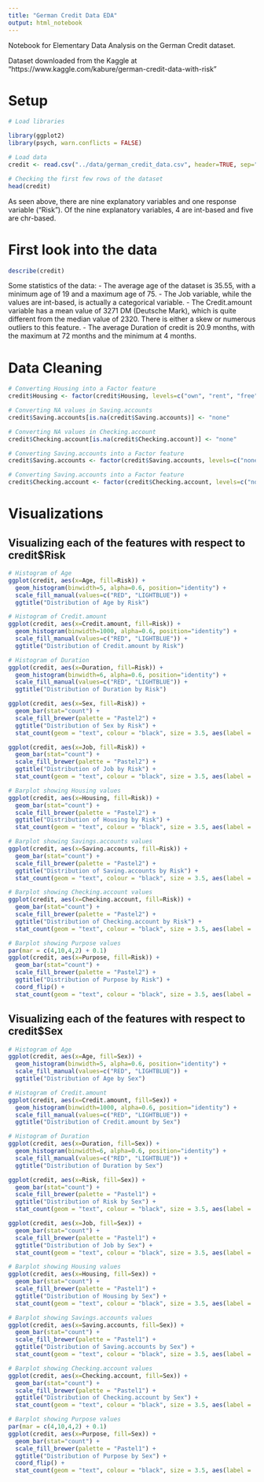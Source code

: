 ---
title: "German Credit Data EDA"
output: html_notebook
---
Notebook for Elementary Data Analysis on the German Credit dataset.

Dataset downloaded from the Kaggle at "https://www.kaggle.com/kabure/german-credit-data-with-risk"

# Setup
```{r}
# Load libraries

library(ggplot2)
library(psych, warn.conflicts = FALSE)

# Load data
credit <- read.csv("../data/german_credit_data.csv", header=TRUE, sep=",")

# Checking the first few rows of the dataset
head(credit)
```
As seen above, there are nine explanatory variables and one response variable ("Risk"). Of the nine explanatory variables, 4 are int-based and five are chr-based.

# First look into the data
```{r}
describe(credit)
```
Some statistics of the data:
- The average age of the dataset is 35.55, with a minimum age of 19 and a maximum age of 75.
- The Job variable, while the values are int-based, is actually a categorical variable.
- The Credit.amount variable has a mean value of 3271 DM (Deutsche Mark), which is quite different from the median value of 2320. There is either a skew or numerous outliers to this feature.
- The average Duration of credit is 20.9 months, with the maximum at 72 months and the minimum at 4 months.

# Data Cleaning
```{r}
# Converting Housing into a Factor feature
credit$Housing <- factor(credit$Housing, levels=c("own", "rent", "free"))

# Converting NA values in Saving.accounts
credit$Saving.accounts[is.na(credit$Saving.accounts)] <- "none"

# Converting NA values in Checking.account
credit$Checking.account[is.na(credit$Checking.account)] <- "none"

# Converting Saving.accounts into a Factor feature
credit$Saving.accounts <- factor(credit$Saving.accounts, levels=c("none", "little", "moderate", "quite rich", "rich"))

# Converting Saving.accounts into a Factor feature
credit$Checking.account <- factor(credit$Checking.account, levels=c("none", "little", "moderate", "rich"))

```

# Visualizations
## Visualizing each of the features with respect to credit$Risk
```{r}
# Histogram of Age
ggplot(credit, aes(x=Age, fill=Risk)) + 
  geom_histogram(binwidth=5, alpha=0.6, position="identity") +
  scale_fill_manual(values=c("RED", "LIGHTBLUE")) +
  ggtitle("Distribution of Age by Risk")
```

```{r}
# Histogram of Credit.amount
ggplot(credit, aes(x=Credit.amount, fill=Risk)) + 
  geom_histogram(binwidth=1000, alpha=0.6, position="identity") +
  scale_fill_manual(values=c("RED", "LIGHTBLUE")) +
  ggtitle("Distribution of Credit.amount by Risk")
```

```{r}
# Histogram of Duration
ggplot(credit, aes(x=Duration, fill=Risk)) + 
  geom_histogram(binwidth=6, alpha=0.6, position="identity") +
  scale_fill_manual(values=c("RED", "LIGHTBLUE")) +
  ggtitle("Distribution of Duration by Risk")
```

```{r}
ggplot(credit, aes(x=Sex, fill=Risk)) + 
  geom_bar(stat="count") + 
  scale_fill_brewer(palette = "Pastel2") + 
  ggtitle("Distribution of Sex by Risk") +
  stat_count(geom = "text", colour = "black", size = 3.5, aes(label = ..count..),position=position_stack(vjust=0.5))
```


```{r}
ggplot(credit, aes(x=Job, fill=Risk)) + 
  geom_bar(stat="count") + 
  scale_fill_brewer(palette = "Pastel2") + 
  ggtitle("Distribution of Job by Risk") + 
  stat_count(geom = "text", colour = "black", size = 3.5, aes(label = ..count..),position=position_stack(vjust=0.5))
```


```{r}
# Barplot showing Housing values
ggplot(credit, aes(x=Housing, fill=Risk)) + 
  geom_bar(stat="count") + 
  scale_fill_brewer(palette = "Pastel2") + 
  ggtitle("Distribution of Housing by Risk") + 
  stat_count(geom = "text", colour = "black", size = 3.5, aes(label = ..count..),position=position_stack(vjust=0.5))
```

```{r}
# Barplot showing Savings.accounts values
ggplot(credit, aes(x=Saving.accounts, fill=Risk)) + 
  geom_bar(stat="count") + 
  scale_fill_brewer(palette = "Pastel2") + 
  ggtitle("Distribution of Saving.accounts by Risk") +
  stat_count(geom = "text", colour = "black", size = 3.5, aes(label = ..count..),position=position_stack(vjust=0.5))
```


```{r}
# Barplot showing Checking.account values
ggplot(credit, aes(x=Checking.account, fill=Risk)) + 
  geom_bar(stat="count") + 
  scale_fill_brewer(palette = "Pastel2") + 
  ggtitle("Distribution of Checking.account by Risk") +
  stat_count(geom = "text", colour = "black", size = 3.5, aes(label = ..count..),position=position_stack(vjust=0.5))
```

```{r}
# Barplot showing Purpose values
par(mar = c(4,10,4,2) + 0.1)
ggplot(credit, aes(x=Purpose, fill=Risk)) + 
  geom_bar(stat="count") + 
  scale_fill_brewer(palette = "Pastel2") + 
  ggtitle("Distribution of Purpose by Risk") +
  coord_flip() +
  stat_count(geom = "text", colour = "black", size = 3.5, aes(label = ..count..),position=position_stack(vjust=0.5))

```


## Visualizing each of the features with respect to credit$Sex
```{r}
# Histogram of Age
ggplot(credit, aes(x=Age, fill=Sex)) + 
  geom_histogram(binwidth=5, alpha=0.6, position="identity") +
  scale_fill_manual(values=c("RED", "LIGHTBLUE")) +
  ggtitle("Distribution of Age by Sex")
```

```{r}
# Histogram of Credit.amount
ggplot(credit, aes(x=Credit.amount, fill=Sex)) + 
  geom_histogram(binwidth=1000, alpha=0.6, position="identity") +
  scale_fill_manual(values=c("RED", "LIGHTBLUE")) +
  ggtitle("Distribution of Credit.amount by Sex")
```

```{r}
# Histogram of Duration
ggplot(credit, aes(x=Duration, fill=Sex)) + 
  geom_histogram(binwidth=6, alpha=0.6, position="identity") +
  scale_fill_manual(values=c("RED", "LIGHTBLUE")) +
  ggtitle("Distribution of Duration by Sex")
```

```{r}
ggplot(credit, aes(x=Risk, fill=Sex)) + 
  geom_bar(stat="count") + 
  scale_fill_brewer(palette = "Pastel1") + 
  ggtitle("Distribution of Risk by Sex") +
  stat_count(geom = "text", colour = "black", size = 3.5, aes(label = ..count..),position=position_stack(vjust=0.5))
```


```{r}
ggplot(credit, aes(x=Job, fill=Sex)) + 
  geom_bar(stat="count") + 
  scale_fill_brewer(palette = "Pastel1") + 
  ggtitle("Distribution of Job by Sex") + 
  stat_count(geom = "text", colour = "black", size = 3.5, aes(label = ..count..),position=position_stack(vjust=0.5))
```


```{r}
# Barplot showing Housing values
ggplot(credit, aes(x=Housing, fill=Sex)) + 
  geom_bar(stat="count") + 
  scale_fill_brewer(palette = "Pastel1") + 
  ggtitle("Distribution of Housing by Sex") + 
  stat_count(geom = "text", colour = "black", size = 3.5, aes(label = ..count..),position=position_stack(vjust=0.5))
```

```{r}
# Barplot showing Savings.accounts values
ggplot(credit, aes(x=Saving.accounts, fill=Sex)) + 
  geom_bar(stat="count") + 
  scale_fill_brewer(palette = "Pastel1") + 
  ggtitle("Distribution of Saving.accounts by Sex") +
  stat_count(geom = "text", colour = "black", size = 3.5, aes(label = ..count..),position=position_stack(vjust=0.5))
```


```{r}
# Barplot showing Checking.account values
ggplot(credit, aes(x=Checking.account, fill=Sex)) + 
  geom_bar(stat="count") + 
  scale_fill_brewer(palette = "Pastel1") + 
  ggtitle("Distribution of Checking.account by Sex") +
  stat_count(geom = "text", colour = "black", size = 3.5, aes(label = ..count..),position=position_stack(vjust=0.5))
```
```{r}
# Barplot showing Purpose values
par(mar = c(4,10,4,2) + 0.1)
ggplot(credit, aes(x=Purpose, fill=Sex)) + 
  geom_bar(stat="count") + 
  scale_fill_brewer(palette = "Pastel1") + 
  ggtitle("Distribution of Purpose by Sex") +
  coord_flip() +
  stat_count(geom = "text", colour = "black", size = 3.5, aes(label = ..count..),position=position_stack(vjust=0.5))

```

